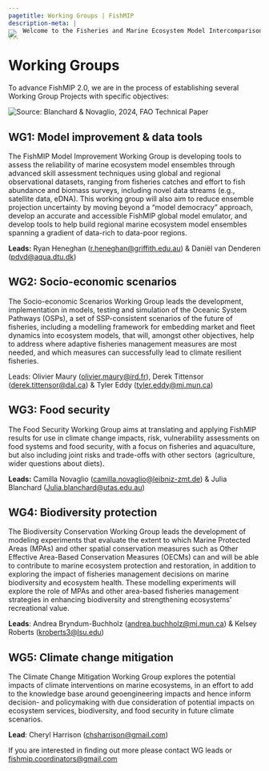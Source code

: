 ```yaml
---
pagetitle: Working Groups | FishMIP
description-meta: |
    Welcome to the Fisheries and Marine Ecosystem Model Intercomparison Project.
---
```


::: {.column-screen style="margin-top: -2.8em;"}
![](../images/shutterstock_169126697 (4).jpeg){.banner fig-align="center"}
:::

# Working Groups

To advance FishMIP 2.0, we are in the process of establishing several Working Group Projects with specific objectives:

![](../images/FAO REPORT FIGURE 20 v2.png){alt="Source: Blanchard & Novaglio, 2024, FAO Technical Paper"}

## WG1: Model improvement & data tools

The FishMIP Model Improvement Working Group is developing tools to assess the reliability of marine ecosystem model ensembles through advanced skill assessment techniques using global and regional observational datasets, ranging from fisheries catches and effort to fish abundance and biomass surveys, including novel data streams (e.g., satellite data, eDNA). This working group will also aim to reduce ensemble projection uncertainty by moving beyond a "model democracy" approach, develop an accurate and accessible FishMIP global model emulator, and develop tools to help build regional marine ecosystem model ensembles spanning a gradient of data-rich to data-poor regions.

**Leads:** Ryan Heneghan ([r.heneghan@griffith.edu.au](mailto:r.heneghan@griffith.edu.au)) & Daniël van Denderen ([pdvd@aqua.dtu.dk](mailto:pdvd@aqua.dtu.dk))

## WG2: Socio-economic scenarios

The Socio-economic Scenarios Working Group leads the development, implementation in models, testing and simulation of the Oceanic System Pathways (OSPs), a set of SSP-consistent scenarios of the future of fisheries, including a modelling framework for embedding market and fleet dynamics into ecosystem models, that will, amongst other objectives, help to address where adaptive fisheries management measures are most needed, and which measures can successfully lead to climate resilient fisheries.

Leads: Olivier Maury ([olivier.maury@ird.fr](mailto:olivier.maury@ird.fr)), Derek Tittensor ([derek.tittensor@dal.ca](mailto:derek.tittensor@dal.ca)) & Tyler Eddy ([tyler.eddy@mi.mun.ca](mailto:tyler.eddy@mi.mun.ca)) 

## WG3: Food security

The Food Security Working Group aims at translating and applying FishMIP results for use in climate change impacts, risk, vulnerability assessments on food systems and food security, with a focus on fisheries and aquaculture, but also including joint risks and trade-offs with other sectors  (agriculture, wider questions about diets).

**Leads:** Camilla Novaglio ([camilla.novaglio@leibniz-zmt.de](mailto:camilla.novaglio@leibniz-zmt.de)) & Julia Blanchard ([Julia.blanchard@utas.edu.au](mailto:Julia.blanchard@utas.edu.au))

## WG4: Biodiversity protection

The Biodiversity Conservation Working Group leads the development of modeling experiments that evaluate the extent to which Marine Protected Areas (MPAs) and other spatial conservation measures such as Other Effective Area-Based Conservation Measures (OECMs) can and will be able to contribute to marine ecosystem protection and restoration, in addition to exploring the impact of fisheries management decisions on marine biodiversity and ecosystem health. These modelling experiments will explore the role of MPAs and other area-based fisheries management strategies in enhancing biodiversity and strengthening ecosystems' recreational value. 

**Leads**: Andrea Bryndum-Buchholz ([andrea.buchholz@mi.mun.ca](mailto:andrea.buchholz@mi.mun.ca)) & Kelsey Roberts ([kroberts3@lsu.edu](mailto:kroberts3@lsu.edu)) 

## WG5: Climate change mitigation

The Climate Change Mitigation Working Group explores the potential impacts of climate interventions on marine ecosystems, in an effort to add to the knowledge base around geoengineering impacts and hence inform decision- and policymaking with due consideration of potential impacts on ecosystem services, biodiversity, and food security in future climate scenarios. 

**Lead**: Cheryl Harrison ([chsharrison@gmail.com](mailto:chsharrison@gmail.com)) 

If you are interested in finding out more please contact WG leads or [fishmip.coordinators@gmail.com](mailto:fishmip.coordinators@gmail.com){.email-link}
